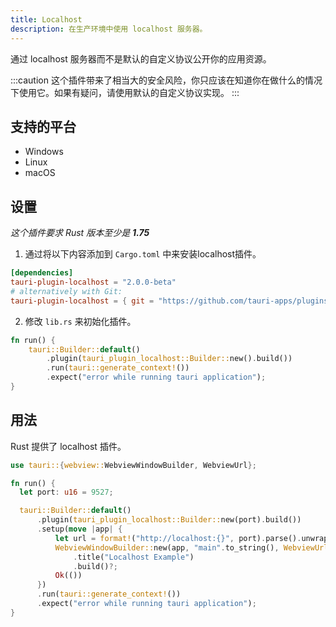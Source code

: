 ```yaml
---
title: Localhost
description: 在生产环境中使用 localhost 服务器。
---
```



<PluginLinks plugin="localhost" showJsLinks={false} />

通过 localhost 服务器而不是默认的自定义协议公开你的应用资源。

:::caution
这个插件带来了相当大的安全风险，你只应该在知道你在做什么的情况下使用它。如果有疑问，请使用默认的自定义协议实现。
:::

## 支持的平台

- Windows
- Linux
- macOS

## 设置

_这个插件要求 Rust 版本至少是 **1.75**_

1. 通过将以下内容添加到 `Cargo.toml` 中来安装localhost插件。

```toml title="src-tauri/Cargo.toml"
[dependencies]
tauri-plugin-localhost = "2.0.0-beta"
# alternatively with Git:
tauri-plugin-localhost = { git = "https://github.com/tauri-apps/plugins-workspace", branch = "v2" }
```

2. 修改 `lib.rs` 来初始化插件。

```rust title="src-tauri/src/lib.rs" ins={3}
fn run() {
    tauri::Builder::default()
        .plugin(tauri_plugin_localhost::Builder::new().build())
        .run(tauri::generate_context!())
        .expect("error while running tauri application");
}
```

## 用法

Rust 提供了 localhost 插件。

```rust title="src-tauri/src/lib.rs" {4} {7-14}
use tauri::{webview::WebviewWindowBuilder, WebviewUrl};

fn run() {
  let port: u16 = 9527;

  tauri::Builder::default()
      .plugin(tauri_plugin_localhost::Builder::new(port).build())
      .setup(move |app| {
          let url = format!("http://localhost:{}", port).parse().unwrap();
          WebviewWindowBuilder::new(app, "main".to_string(), WebviewUrl::External(url))
              .title("Localhost Example")
              .build()?;
          Ok(())
      })
      .run(tauri::generate_context!())
      .expect("error while running tauri application");
}
```
